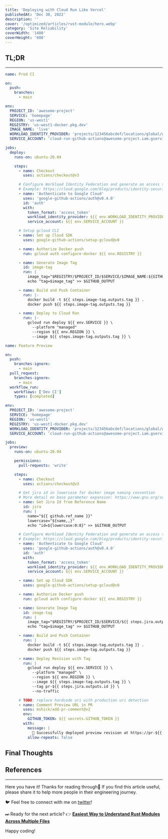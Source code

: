 ```yaml
---
title: 'Deploying with Cloud Run Like Vercel'
publishedAt: 'Dec 30, 2022'
description: ''
cover: '/optimized/articles/rust-module/hero.webp'
category: 'Site Reliability'
coverWidth: '1400'
coverHeight: '600'
---
```


## TL;DR

---

```yaml
name: Prod CI

on:
  push:
    branches:
      - main

env:
  PROJECT_ID: 'awesome-project'
  SERVICE: 'homepage'
  REGION: 'us-west1'
  REGISTRY: 'us-west1-docker.pkg.dev'
  IMAGE_NAME: 'live'
  WORKLOAD_IDENTITY_PROVIDER: 'projects/123456abcdef/locations/global/workloadIdentityPools/github-actions/providers/homepage'
  SERVICE_ACCOUNT: 'cloud-run-github-actions@awesome-project.iam.gserviceaccount.com'

jobs:
  deploy:
    runs-on: ubuntu-20.04

    steps:
      - name: Checkout
        uses: actions/checkout@v3

      # Configure Workload Identity Federation and generate an access token.
      # Example: https://cloud.google.com/blog/products/identity-security/enabling-keyless-authentication-from-github-actions
      - name: 'Authenticate to Google Cloud'
        uses: 'google-github-actions/auth@v0.4.0'
        id: 'auth'
        with:
          token_format: 'access_token'
          workload_identity_provider: ${{ env.WORKLOAD_IDENTITY_PROVIDER }}
          service_account: ${{ env.SERVICE_ACCOUNT }}

      # Setup gcloud CLI
      - name: Set up Cloud SDK
        uses: google-github-actions/setup-gcloud@v0

      - name: Authorize Docker push
        run: gcloud auth configure-docker ${{ env.REGISTRY }}

      - name: Generate Image Tag
        id: image-tag
        run: |
          image_tag="$REGISTRY/$PROJECT_ID/$SERVICE/$IMAGE_NAME:${GITHUB_SHA::8}"
          echo "tag=$image_tag" >> $GITHUB_OUTPUT

      - name: Build and Push Container
        run: |-
          docker build -t ${{ steps.image-tag.outputs.tag }} .
          docker push ${{ steps.image-tag.outputs.tag }}

      - name: Deploy to Cloud Run
        run: |-
          gcloud run deploy ${{ env.SERVICE }} \
            --platform "managed" 
            --region ${{ env.REGION }} \
            --image ${{ steps.image-tag.outputs.tag }} \
```

```yaml
name: Feature Preview

on:
  push:
    branches-ignore:
      - main
  pull_request:
    branches-ignore:
      - main
  workflow_run:
    workflows: ['Dev CI']
    types: [completed]

env:
  PROJECT_ID: 'awesome-project'
  SERVICE: 'homepage'
  REGION: 'us-west1'
  REGISTRY: 'us-west1-docker.pkg.dev'
  WORKLOAD_IDENTITY_PROVIDER: 'projects/123456abcdef/locations/global/workloadIdentityPools/github-actions/providers/homepage'
  SERVICE_ACCOUNT: 'cloud-run-github-actions@awesome-project.iam.gserviceaccount.com'

jobs:
  preview:
    runs-on: ubuntu-20.04

    permissions:
      pull-requests: 'write'

    steps:
      - name: Checkout
        uses: actions/checkout@v3

      # Get jira id in lowercase for docker image naming convention
      # More detail on base parameter expansion: https://www.gnu.org/software/bash/manual/html_node/Shell-Parameter-Expansion.html
      - name: Get Jira Id from Reference Name
        id: jira
        run: |
          name="${{ github.ref_name }}"
          lowercase="${name,,}"
          echo "id=${lowercase:0:8}" >> $GITHUB_OUTPUT

      # Configure Workload Identity Federation and generate an access token.
      # Example: https://cloud.google.com/blog/products/identity-security/enabling-keyless-authentication-from-github-actions
      - name: 'Authenticate to Google Cloud'
        uses: 'google-github-actions/auth@v0.4.0'
        id: 'auth'
        with:
          token_format: 'access_token'
          workload_identity_provider: ${{ env.WORKLOAD_IDENTITY_PROVIDER }}
          service_account: ${{ env.SERVICE_ACCOUNT }}

      - name: Set up Cloud SDK
        uses: google-github-actions/setup-gcloud@v0

      - name: Authorize Docker push
        run: gcloud auth configure-docker ${{ env.REGISTRY }}

      - name: Generate Image Tag
        id: image-tag
        run: |
          image_tag="$REGISTRY/$PROJECT_ID/$SERVICE/${{ steps.jira.outputs.id }}:${GITHUB_SHA::8}"
          echo "tag=$image_tag" >> $GITHUB_OUTPUT

      - name: Build and Push Container
        run: |
          docker build -t ${{ steps.image-tag.outputs.tag }} .
          docker push ${{ steps.image-tag.outputs.tag }}

      - name: Deploy Revision with Tag
        run: |
          gcloud run deploy ${{ env.SERVICE }} \
            --platform "managed" \
            --region ${{ env.REGION }} \
            --image ${{ steps.image-tag.outputs.tag }} \
            --tag pr-${{ steps.jira.outputs.id }} \
            --no-traffic

      # TODO: replace hardcode uri with production uri detection
      - name: Comment Preview URL in PR
        uses: mshick/add-pr-comment@v2
        env:
          GITHUB_TOKEN: ${{ secrets.GITHUB_TOKEN }}
        with:
          message: |
            🍿 Successfully deployed preview revision at https://pr-${{ steps.jira.outputs.id }}---homepage-12345abcde-ez.a.run.app
          allow-repeats: false
```

## Final Thoughts

## References

---

Here you have it! Thanks for reading through🙌
If you find this article useful, please share it to help more people in their engineering journey.

🐦 Feel free to connect with me on [twitter](https://twitter.com/dawchihliou)!

⏭ Ready for the next article? 👉 [**Easiest Way to Understand Rust Modules Across Multiple Files**](/articles/easiest-way-to-understand-rust-modules-across-multiple-files)

Happy coding!
